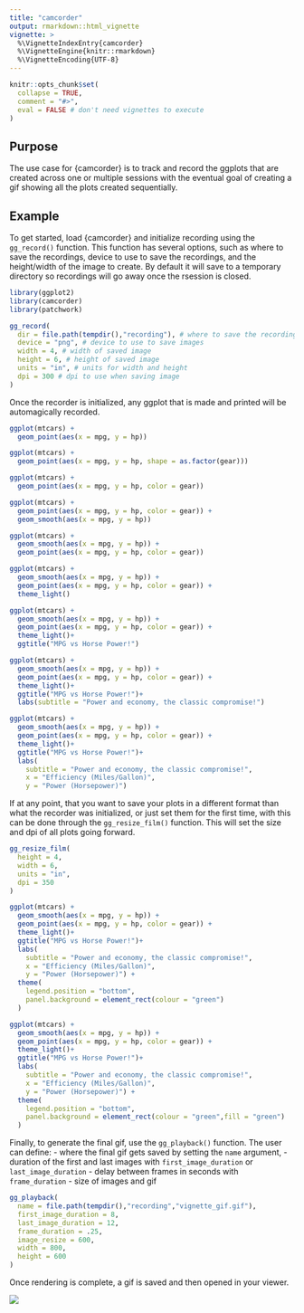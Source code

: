 ```yaml
---
title: "camcorder"
output: rmarkdown::html_vignette
vignette: >
  %\VignetteIndexEntry{camcorder}
  %\VignetteEngine{knitr::rmarkdown}
  %\VignetteEncoding{UTF-8}
---
```


```r
knitr::opts_chunk$set(
  collapse = TRUE,
  comment = "#>",
  eval = FALSE # don't need vignettes to execute
)
```



## Purpose

The use case for {camcorder} is to track and record the ggplots that are created across one or multiple sessions with the eventual goal of creating a gif showing all the plots created sequentially.

## Example

To get started, load {camcorder} and initialize recording using the `gg_record()` function.
This function has several options, such as where to save the recordings, device to use to save the recordings, and the height/width of the image to create. By default it will save to a temporary directory so recordings will go away once the rsession is closed.

```r
library(ggplot2)
library(camcorder)
library(patchwork)

gg_record(
  dir = file.path(tempdir(),"recording"), # where to save the recording
  device = "png", # device to use to save images
  width = 4, # width of saved image
  height = 6, # height of saved image
  units = "in", # units for width and height
  dpi = 300 # dpi to use when saving image
)
```

Once the recorder is initialized, any ggplot that is made and printed will be automagically recorded.

```r

ggplot(mtcars) +
  geom_point(aes(x = mpg, y = hp))

ggplot(mtcars) + 
  geom_point(aes(x = mpg, y = hp, shape = as.factor(gear)))

ggplot(mtcars) + 
  geom_point(aes(x = mpg, y = hp, color = gear))

ggplot(mtcars) +
  geom_point(aes(x = mpg, y = hp, color = gear)) +
  geom_smooth(aes(x = mpg, y = hp))

ggplot(mtcars) +
  geom_smooth(aes(x = mpg, y = hp)) +
  geom_point(aes(x = mpg, y = hp, color = gear))

ggplot(mtcars) + 
  geom_smooth(aes(x = mpg, y = hp)) +
  geom_point(aes(x = mpg, y = hp, color = gear)) +
  theme_light()

ggplot(mtcars) + 
  geom_smooth(aes(x = mpg, y = hp)) +
  geom_point(aes(x = mpg, y = hp, color = gear)) +
  theme_light()+
  ggtitle("MPG vs Horse Power!")

ggplot(mtcars) + 
  geom_smooth(aes(x = mpg, y = hp)) +
  geom_point(aes(x = mpg, y = hp, color = gear)) +
  theme_light()+
  ggtitle("MPG vs Horse Power!")+
  labs(subtitle = "Power and economy, the classic compromise!")

ggplot(mtcars) + 
  geom_smooth(aes(x = mpg, y = hp)) +
  geom_point(aes(x = mpg, y = hp, color = gear)) +
  theme_light()+
  ggtitle("MPG vs Horse Power!")+
  labs(
    subtitle = "Power and economy, the classic compromise!", 
    x = "Efficiency (Miles/Gallon)",
    y = "Power (Horsepower)")

```

If at any point, that you want to save your plots in a different format than what the recorder was initialized, or just set them for the first time, with this can be done through the `gg_resize_film()` function. This will set the size and dpi of all plots going forward.

```r

gg_resize_film(
  height = 4,
  width = 6,
  units = "in",
  dpi = 350
)

```

```r

ggplot(mtcars) + 
  geom_smooth(aes(x = mpg, y = hp)) +
  geom_point(aes(x = mpg, y = hp, color = gear)) +
  theme_light()+
  ggtitle("MPG vs Horse Power!")+
  labs(
    subtitle = "Power and economy, the classic compromise!", 
    x = "Efficiency (Miles/Gallon)",
    y = "Power (Horsepower)") +
  theme(
    legend.position = "bottom",
    panel.background = element_rect(colour = "green")
  )

ggplot(mtcars) + 
  geom_smooth(aes(x = mpg, y = hp)) +
  geom_point(aes(x = mpg, y = hp, color = gear)) +
  theme_light()+
  ggtitle("MPG vs Horse Power!")+
  labs(
    subtitle = "Power and economy, the classic compromise!", 
    x = "Efficiency (Miles/Gallon)",
    y = "Power (Horsepower)") +
  theme(
    legend.position = "bottom",
    panel.background = element_rect(colour = "green",fill = "green")
  )

```

Finally, to generate the final gif, use the `gg_playback()` function.
The user can define:
  - where the final gif gets saved by setting the `name` argument,
  - duration of the first and last images with `first_image_duration` or `last_image_duration`
  - delay between frames in seconds with `frame_duration`
  - size of images and gif


```r

gg_playback(
  name = file.path(tempdir(),"recording","vignette_gif.gif"),
  first_image_duration = 8,
  last_image_duration = 12,
  frame_duration = .25,
  image_resize = 600,
  width = 800,
  height = 600
)

```

Once rendering is complete, a gif is saved and then opened in your viewer.

![](vignette_gif.gif)
